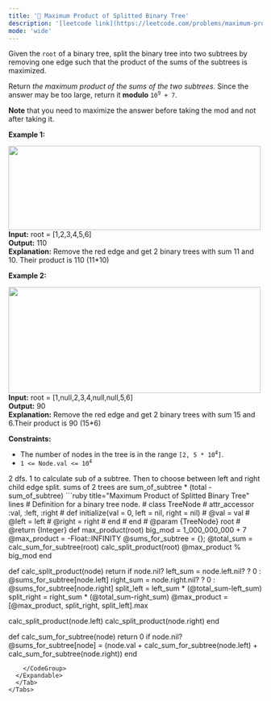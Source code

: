 ```yaml
---
title: '🧀 Maximum Product of Splitted Binary Tree'
description: '[leetcode link](https://leetcode.com/problems/maximum-product-of-splitted-binary-tree/description/)'
mode: 'wide'
---
```

<Tabs>
  <Tab title="Question" icon="circle-question" iconType="regular">
    <Card>
      <p>Given the <code>root</code> of a binary tree, split the binary tree into two subtrees by removing one edge such that the product of the sums of the subtrees is maximized.</p>  <p>Return <em>the maximum product of the sums of the two subtrees</em>. Since the answer may be too large, return it <strong>modulo</strong> <code>10<sup>9</sup> + 7</code>.</p>  <p><strong>Note</strong> that you need to maximize the answer before taking the mod and not after taking it.</p>   <p><strong class="example">Example 1:</strong></p> <img alt="" src="https://assets.leetcode.com/uploads/2020/01/21/sample_1_1699.png" style="width: 500px; height: 167px;" />  <strong>Input:</strong> root = [1,2,3,4,5,6] <br/> <strong>Output:</strong> 110 <br/> <strong>Explanation:</strong> Remove the red edge and get 2 binary trees with sum 11 and 10. Their product is 110 (11*10)   <p><strong class="example">Example 2:</strong></p> <img alt="" src="https://assets.leetcode.com/uploads/2020/01/21/sample_2_1699.png" style="width: 500px; height: 211px;" />  <strong>Input:</strong> root = [1,null,2,3,4,null,null,5,6] <br/> <strong>Output:</strong> 90 <br/> <strong>Explanation:</strong> Remove the red edge and get 2 binary trees with sum 15 and 6.Their product is 90 (15*6)    <p><strong>Constraints:</strong></p>  <ul>  <li>The number of nodes in the tree is in the range <code>[2, 5 * 10<sup>4</sup>]</code>.</li>  <li><code>1 &lt;= Node.val &lt;= 10<sup>4</sup></code></li> </ul> 
    </Card>
  </Tab>
  <Tab title="Solution" icon="lightbulb" iconType="regular" >
    <Card>
      2 dfs. 1 to calculate sub of a subtree. Then to choose between left and right child edge split. sums of 2 trees are sum_of_subtree * (total - sum_of_subtree)
    </Card>
  <Expandable title="code">
    <CodeGroup dropdown>
```ruby title="Maximum Product of Splitted Binary Tree" lines
# Definition for a binary tree node.
# class TreeNode
#     attr_accessor :val, :left, :right
#     def initialize(val = 0, left = nil, right = nil)
#         @val = val
#         @left = left
#         @right = right
#     end
# end
# @param {TreeNode} root
# @return {Integer}
def max_product(root)
  big_mod = 1_000_000_000 + 7
  @max_product = -Float::INFINITY
  @sums_for_subtree = {};
  @total_sum = calc_sum_for_subtree(root)
  calc_split_product(root)
  @max_product % big_mod
end

def calc_split_product(node)
  return if node.nil?
  left_sum = node.left.nil? ? 0 : @sums_for_subtree[node.left]
  right_sum = node.right.nil? ? 0 : @sums_for_subtree[node.right]
  split_left = left_sum * (@total_sum-left_sum)
  split_right = right_sum * (@total_sum-right_sum)
  @max_product = [@max_product, split_right, split_left].max
  
  calc_split_product(node.left)
  calc_split_product(node.right)
end

def calc_sum_for_subtree(node)
  return 0 if node.nil?
  @sums_for_subtree[node] = (node.val + calc_sum_for_subtree(node.left) + calc_sum_for_subtree(node.right))
end
```
    </CodeGroup>
  </Expandable>
  </Tab>
</Tabs>